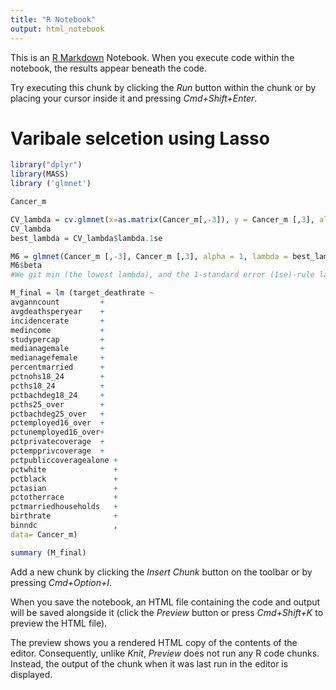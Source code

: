 ```yaml
---
title: "R Notebook"
output: html_notebook
---
```


This is an [R Markdown](http://rmarkdown.rstudio.com) Notebook. When you execute code within the notebook, the results appear beneath the code. 

Try executing this chunk by clicking the *Run* button within the chunk or by placing your cursor inside it and pressing *Cmd+Shift+Enter*. 


# Varibale selcetion using Lasso


```r

library("dplyr")
library(MASS)
library ('glmnet')

```


```r
Cancer_m
```






```r


CV_lambda = cv.glmnet(x=as.matrix(Cancer_m[,-3]), y = Cancer_m [,3], alpha= 1)
CV_lambda
best_lambda = CV_lambda$lambda.1se

M6 = glmnet(Cancer_m [,-3], Cancer_m [,3], alpha = 1, lambda = best_lambda)
M6$beta
#We git min (the lowest lambda), and the 1-standard error (1se)-rule lambda.  Nonezero is the number of non-zero coifficients
```



```r

M_final = lm (target_deathrate ~  
avganncount         +
avgdeathsperyear    +
incidencerate       +
medincome           +
studypercap         +
medianagemale       +
medianagefemale     +
percentmarried      +
pctnohs18_24        +
pcths18_24          +
pctbachdeg18_24     +
pcths25_over        +
pctbachdeg25_over   +
pctemployed16_over  +
pctunemployed16_over+
pctprivatecoverage  +
pctempprivcoverage  +
pctpubliccoveragealone +
pctwhite               +
pctblack               +
pctasian               +
pctotherrace           +
pctmarriedhouseholds   +
birthrate              +
binndc                 ,
data= Cancer_m)

summary (M_final)
```











Add a new chunk by clicking the *Insert Chunk* button on the toolbar or by pressing *Cmd+Option+I*.

When you save the notebook, an HTML file containing the code and output will be saved alongside it (click the *Preview* button or press *Cmd+Shift+K* to preview the HTML file). 

The preview shows you a rendered HTML copy of the contents of the editor. Consequently, unlike *Knit*, *Preview* does not run any R code chunks. Instead, the output of the chunk when it was last run in the editor is displayed.

